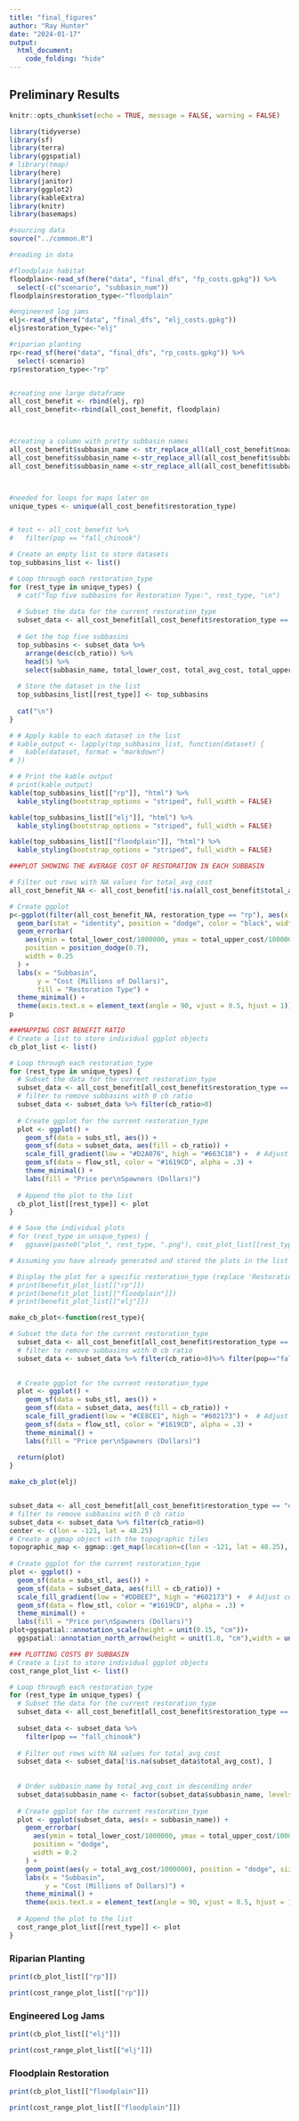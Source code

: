 ```yaml
---
title: "final_figures"
author: "Ray Hunter"
date: "2024-01-17"
output: 
  html_document:
    code_folding: "hide"
---
```

## Preliminary Results {.tabset}
```r
knitr::opts_chunk$set(echo = TRUE, message = FALSE, warning = FALSE)

library(tidyverse)
library(sf)
library(terra)
library(ggspatial)
# library(tmap)
library(here)
library(janitor)
library(ggplot2)
library(kableExtra)
library(knitr)
library(basemaps)

#sourcing data
source("../common.R")
```

```r
#reading in data 

#floodplain habitat
floodplain<-read_sf(here("data", "final_dfs", "fp_costs.gpkg")) %>% 
  select(-c("scenario", "subbasin_num"))
floodplain$restoration_type<-"floodplain"

#engineered log jams 
elj<-read_sf(here("data", "final_dfs", "elj_costs.gpkg"))
elj$restoration_type<-"elj"

#riparian planting 
rp<-read_sf(here("data", "final_dfs", "rp_costs.gpkg")) %>% 
  select(-scenario)
rp$restoration_type<-"rp"


#creating one large dataframe
all_cost_benefit <- rbind(elj, rp)
all_cost_benefit<-rbind(all_cost_benefit, floodplain)



#creating a column with pretty subbasin names
all_cost_benefit$subbasin_name <- str_replace_all(all_cost_benefit$noaa_subba, "_", " ") 
all_cost_benefit$subbasin_name <-str_replace_all(all_cost_benefit$subbasin_name, "Stillaguamish", "")
all_cost_benefit$subbasin_name <-str_replace_all(all_cost_benefit$subbasin_name, "mainstem", "Mainstem")



#needed for loops for maps later on
unique_types <- unique(all_cost_benefit$restoration_type)


# test <- all_cost_benefit %>%
#   filter(pop == "fall_chinook")
```


```r

# Create an empty list to store datasets
top_subbasins_list <- list()

# Loop through each restoration_type
for (rest_type in unique_types) {
  # cat("Top five subbasins for Restoration Type:", rest_type, "\n")
  
  # Subset the data for the current restoration_type
  subset_data <- all_cost_benefit[all_cost_benefit$restoration_type == rest_type, ]
  
  # Get the top five subbasins
  top_subbasins <- subset_data %>%
    arrange(desc(cb_ratio)) %>%
    head(5) %>% 
    select(subbasin_name, total_lower_cost, total_avg_cost, total_upper_cost, n_diff, cb_ratio) %>% st_drop_geometry()
  
  # Store the dataset in the list
  top_subbasins_list[[rest_type]] <- top_subbasins
  
  cat("\n")
}

# # Apply kable to each dataset in the list
# kable_output <- lapply(top_subbasins_list, function(dataset) {
#   kable(dataset, format = "markdown")
# })

# # Print the kable output
# print(kable_output)
kable(top_subbasins_list[["rp"]], "html") %>%
  kable_styling(bootstrap_options = "striped", full_width = FALSE)

```

```r
kable(top_subbasins_list[["elj"]], "html") %>%
  kable_styling(bootstrap_options = "striped", full_width = FALSE)
```

```r
kable(top_subbasins_list[["floodplain"]], "html") %>%
  kable_styling(bootstrap_options = "striped", full_width = FALSE)
```


```r
###PLOT SHOWING THE AVERAGE COST OF RESTORATION IN EACH SUBBASIN

# Filter out rows with NA values for total_avg_cost
all_cost_benefit_NA <- all_cost_benefit[!is.na(all_cost_benefit$total_avg_cost), ]

# Create ggplot
p<-ggplot(filter(all_cost_benefit_NA, restoration_type == "rp"), aes(x = subbasin_name, y = total_avg_cost/1000000)) +
  geom_bar(stat = "identity", position = "dodge", color = "black", width = 0.7) +
  geom_errorbar(
    aes(ymin = total_lower_cost/1000000, ymax = total_upper_cost/1000000),
    position = position_dodge(0.7),
    width = 0.25
  ) +
  labs(x = "Subbasin",
       y = "Cost (Millions of Dollars)",
       fill = "Restoration Type") +
  theme_minimal() +
  theme(axis.text.x = element_text(angle = 90, vjust = 0.5, hjust = 1))
p
```


```r
###MAPPING COST BENEFIT RATIO
# Create a list to store individual ggplot objects
cb_plot_list <- list()

# Loop through each restoration_type
for (rest_type in unique_types) {
  # Subset the data for the current restoration_type
  subset_data <- all_cost_benefit[all_cost_benefit$restoration_type == rest_type, ]
  # filter to remove subbasins with 0 cb ratio
  subset_data <- subset_data %>% filter(cb_ratio>0)
  
  # Create ggplot for the current restoration_type
  plot <- ggplot() +
    geom_sf(data = subs_stl, aes()) +
    geom_sf(data = subset_data, aes(fill = cb_ratio)) +
    scale_fill_gradient(low = "#D2A076", high = "#663C18") +  # Adjust colors as needed
    geom_sf(data = flow_stl, color = "#1619CD", alpha = .3) +
    theme_minimal() +
    labs(fill = "Price per\nSpawners (Dollars)") 
  
  # Append the plot to the list
  cb_plot_list[[rest_type]] <- plot
}

# # Save the individual plots
# for (rest_type in unique_types) {
#   ggsave(paste0("plot_", rest_type, ".png"), cost_plot_list[[rest_type]])}

# Assuming you have already generated and stored the plots in the list 'plot_list'

# Display the plot for a specific restoration_type (replace 'RestorationTypeA' with the actual type)
# print(benefit_plot_list[["rp"]])
# print(benefit_plot_list[["floodplain"]])
# print(benefit_plot_list[["elj"]])
```
 
```r
make_cb_plot<-function(rest_type){

# Subset the data for the current restoration_type
  subset_data <- all_cost_benefit[all_cost_benefit$restoration_type == rest_type, ]
  # filter to remove subbasins with 0 cb ratio
  subset_data <- subset_data %>% filter(cb_ratio>0)%>% filter(pop=="fall_chinook")

  
  # Create ggplot for the current restoration_type
  plot <- ggplot() +
    geom_sf(data = subs_stl, aes()) +
    geom_sf(data = subset_data, aes(fill = cb_ratio)) +
    scale_fill_gradient(low = "#CE8CE1", high = "#602173") +  # Adjust colors as needed
    geom_sf(data = flow_stl, color = "#1619CD", alpha = .3) +
    theme_minimal() +
    labs(fill = "Price per\nSpawners (Dollars)")
  
  return(plot)
}

make_cb_plot(elj)


subset_data <- all_cost_benefit[all_cost_benefit$restoration_type == "elj", ]
# filter to remove subbasins with 0 cb ratio
subset_data <- subset_data %>% filter(cb_ratio>0) 
center <- c(lon = -121, lat = 48.25)
# Create a ggmap object with the topographic tiles
topographic_map <- ggmap::get_map(location=c(lon = -121, lat = 48.25), zoom=11, maptype = 'terrain-background', source = 'stadia')
  
# Create ggplot for the current restoration_type
plot <- ggplot() +
  geom_sf(data = subs_stl, aes()) +
  geom_sf(data = subset_data, aes(fill = cb_ratio)) +
  scale_fill_gradient(low = "#DDBEE7", high = "#602173") +  # Adjust colors as needed
  geom_sf(data = flow_stl, color = "#1619CD", alpha = .3) +
  theme_minimal() +
  labs(fill = "Price per\nSpawners (Dollars)")
plot+ggspatial::annotation_scale(height = unit(0.15, "cm"))+
  ggspatial::annotation_north_arrow(height = unit(1.0, "cm"),width = unit(0.75, "cm"), pad_x = unit(1.0, "cm"),pad_y = unit(1, "cm"))

```

 
```r
### PLOTTING COSTS BY SUBBASIN
# Create a list to store individual ggplot objects
cost_range_plot_list <- list()

# Loop through each restoration_type
for (rest_type in unique_types) {
  # Subset the data for the current restoration_type
  subset_data <- all_cost_benefit[all_cost_benefit$restoration_type == rest_type, ]
  
  subset_data <- subset_data %>% 
    filter(pop == "fall_chinook")
  
  # Filter out rows with NA values for total_avg_cost
  subset_data <- subset_data[!is.na(subset_data$total_avg_cost), ]
  
  
  # Order subbasin_name by total_avg_cost in descending order
  subset_data$subbasin_name <- factor(subset_data$subbasin_name, levels = subset_data$subbasin_name[order(-subset_data$total_avg_cost)])
  
  # Create ggplot for the current restoration_type
  plot <- ggplot(subset_data, aes(x = subbasin_name)) +
    geom_errorbar(
      aes(ymin = total_lower_cost/1000000, ymax = total_upper_cost/1000000),
      position = "dodge",
      width = 0.2
    ) +
    geom_point(aes(y = total_avg_cost/1000000), position = "dodge", size = 3) +
    labs(x = "Subbasin",
         y = "Cost (Millions of Dollars)") +
    theme_minimal() +
    theme(axis.text.x = element_text(angle = 90, vjust = 0.5, hjust = 1))
  
  # Append the plot to the list
  cost_range_plot_list[[rest_type]] <- plot
}


```

 
### Riparian Planting

```r
print(cb_plot_list[["rp"]])
```

```r
print(cost_range_plot_list[["rp"]])
```

### Engineered Log Jams

```r
print(cb_plot_list[["elj"]])
```

```r
print(cost_range_plot_list[["elj"]])
```

### Floodplain Restoration

```r
print(cb_plot_list[["floodplain"]])
```

```r
print(cost_range_plot_list[["floodplain"]])
```


























